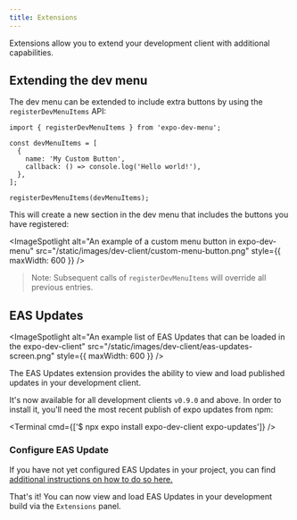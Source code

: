 ```yaml
---
title: Extensions
---
```



Extensions allow you to extend your development client with additional capabilities.

## Extending the dev menu

The dev menu can be extended to include extra buttons by using the `registerDevMenuItems` API:

```tsx
import { registerDevMenuItems } from 'expo-dev-menu';

const devMenuItems = [
  {
    name: 'My Custom Button',
    callback: () => console.log('Hello world!'),
  },
];

registerDevMenuItems(devMenuItems);
```

This will create a new section in the dev menu that includes the buttons you have registered:

<ImageSpotlight
alt="An example of a custom menu button in expo-dev-menu"
src="/static/images/dev-client/custom-menu-button.png"
style={{ maxWidth: 600 }}
/>

> Note: Subsequent calls of `registerDevMenuItems` will override all previous entries.

## EAS Updates

<ImageSpotlight
alt="An example list of EAS Updates that can be loaded in the expo-dev-client"
src="/static/images/dev-client/eas-updates-screen.png"
style={{ maxWidth: 600 }}
/>

The EAS Updates extension provides the ability to view and load published updates in your development client.

It's now available for all development clients `v0.9.0` and above. In order to install it, you'll need the most recent publish of expo updates from npm:

<Terminal cmd={['$ npx expo install expo-dev-client expo-updates']} />

### Configure EAS Update

If you have not yet configured EAS Updates in your project, you can find [additional instructions on how to do so here.](/eas-update/getting-started/)

That's it! You can now view and load EAS Updates in your development build via the `Extensions` panel.
